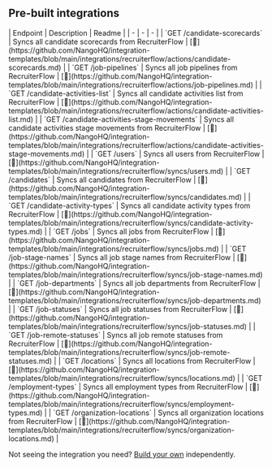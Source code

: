 
## Pre-built integrations

<AccordionGroup>


<Accordion title="Others">
| Endpoint | Description | Readme |
| - | - | - |
| `GET /candidate-scorecards` | Syncs all candidate scorecards from RecruiterFlow | [🔗](https://github.com/NangoHQ/integration-templates/blob/main/integrations/recruiterflow/actions/candidate-scorecards.md) |
| `GET /job-pipelines` | Syncs all job pipelines from RecruiterFlow | [🔗](https://github.com/NangoHQ/integration-templates/blob/main/integrations/recruiterflow/actions/job-pipelines.md) |
| `GET /candidate-activities-list` | Syncs all candidate activities list from RecruiterFlow | [🔗](https://github.com/NangoHQ/integration-templates/blob/main/integrations/recruiterflow/actions/candidate-activities-list.md) |
| `GET /candidate-activities-stage-movements` | Syncs all candidate activities stage movements from RecruiterFlow | [🔗](https://github.com/NangoHQ/integration-templates/blob/main/integrations/recruiterflow/actions/candidate-activities-stage-movements.md) |
| `GET /users` | Syncs all users from RecruiterFlow | [🔗](https://github.com/NangoHQ/integration-templates/blob/main/integrations/recruiterflow/syncs/users.md) |
| `GET /candidates` | Syncs all candidates from RecruiterFlow | [🔗](https://github.com/NangoHQ/integration-templates/blob/main/integrations/recruiterflow/syncs/candidates.md) |
| `GET /candidate-activity-types` | Syncs all candidate activity types from RecruiterFlow | [🔗](https://github.com/NangoHQ/integration-templates/blob/main/integrations/recruiterflow/syncs/candidate-activity-types.md) |
| `GET /jobs` | Syncs all jobs from RecruiterFlow | [🔗](https://github.com/NangoHQ/integration-templates/blob/main/integrations/recruiterflow/syncs/jobs.md) |
| `GET /job-stage-names` | Syncs all job stage names from RecruiterFlow | [🔗](https://github.com/NangoHQ/integration-templates/blob/main/integrations/recruiterflow/syncs/job-stage-names.md) |
| `GET /job-departments` | Syncs all job departments from RecruiterFlow | [🔗](https://github.com/NangoHQ/integration-templates/blob/main/integrations/recruiterflow/syncs/job-departments.md) |
| `GET /job-statuses` | Syncs all job statuses from RecruiterFlow | [🔗](https://github.com/NangoHQ/integration-templates/blob/main/integrations/recruiterflow/syncs/job-statuses.md) |
| `GET /job-remote-statuses` | Syncs all job remote statuses from RecruiterFlow | [🔗](https://github.com/NangoHQ/integration-templates/blob/main/integrations/recruiterflow/syncs/job-remote-statuses.md) |
| `GET /locations` | Syncs all locations from RecruiterFlow | [🔗](https://github.com/NangoHQ/integration-templates/blob/main/integrations/recruiterflow/syncs/locations.md) |
| `GET /employment-types` | Syncs all employment types from RecruiterFlow | [🔗](https://github.com/NangoHQ/integration-templates/blob/main/integrations/recruiterflow/syncs/employment-types.md) |
| `GET /organization-locations` | Syncs all organization locations from RecruiterFlow | [🔗](https://github.com/NangoHQ/integration-templates/blob/main/integrations/recruiterflow/syncs/organization-locations.md) |
</Accordion>

</AccordionGroup>

<Tip>Not seeing the integration you need? [Build your own](https://docs.nango.dev/guides/custom-integrations/overview) independently.</Tip>
